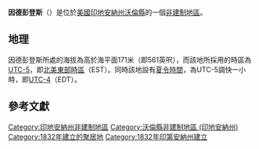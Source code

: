 {{noteTA
|G1=USState
|G2=地名
|G3=Unit
}}
{{Infobox settlement
|official_name            = 因德彭登斯
|native_name = Independence
|settlement_type          = [[非建制地區|非建制地區]]
|image_skyline            = Independence, Indiana.png
|imagesize                = 250px
|image_map                = 
|mapsize                  = 
|pushpin_map              = USA Indiana
|pushpin_label            = 因德彭登斯
|pushpin_label_position   = top
|pushpin_map_caption      = 因德彭登斯在印地安納州的位置
|subdivision_type         = [[世界政區索引|國家]]
|subdivision_type1        = [[美国州份|州份]]
|subdivision_type2        = [[印地安納州行政区划|縣]]
|subdivision_name         = [[美国|美国]]
|subdivision_name1        = [[印地安納州|印地安納州]]
|subdivision_name2        = [[沃倫縣_(印地安納州)|沃倫縣]]
|elevation_ft             = 561
|elevation_m              = 171
|area_total_km2           = 
|area_total_sq_mi         = 
|area_land_km2            = 
|area_land_sq_mi          = 
|area_water_km2           = 
|area_water_sq_mi         = 
|population_as_of         = 2010
|population_footnotes     = 
|population_total         = 
|population_metro         = 
|population_density_km2   = auto
|population_density_sq_mi = auto
|timezone                 = [[北美东部时区|EST]]
|utc_offset               = -5
|coordinates              = {{coord|40|20|15|N|87|10|08|W|display=inline,title}}
| coor_pinpoint           = 
| coordinates_footnotes   = 
|timezone_DST             = EDT
|utc_offset_DST           = -4
|postal_code_type         = [[美國郵區編號|郵區編號]]
|postal_code              = 47993
|area_code                = {{link-en|北美电话区号765|Area code 765|765}}
|blank_name = [[地名信息系统|GNIS ID]]
|blank_info = 436823<ref name="GNIS">{{cite gnis|436823|Independence}}</ref>
}}
'''因德彭登斯'''（{{lang-en|Independence}}）是位於[[美國|美國]][[印地安納州|印地安納州]][[沃倫縣_(印地安納州)|沃倫縣]]的一個[[非建制地區|非建制地區]]。

== 地理 ==
因德彭登斯所處的海拔為高於海平面171米（即561英呎），而該地所採用的時區為[[UTC-5|UTC-5]]，即[[北美東部時區|北美東部時區]]（EST）。同時該地設有[[夏令時間|夏令時間]]，為UTC-5調快一小時，即[[UTC-4|UTC-4]]（EDT）。

== 參考文獻 ==
{{reflist}}

{{沃倫縣 (印地安納州)}}
{{Authority control}}

{{DEFAULTSORT:Independence}}
[[Category:印地安納州非建制地區|Category:印地安納州非建制地區]]
[[Category:沃倫縣非建制地區_(印地安納州)|Category:沃倫縣非建制地區 (印地安納州)]]
[[Category:1832年建立的聚居地|Category:1832年建立的聚居地]]
[[Category:1832年印第安納州建立|Category:1832年印第安納州建立]]

{{Indiana-geo-stub}}